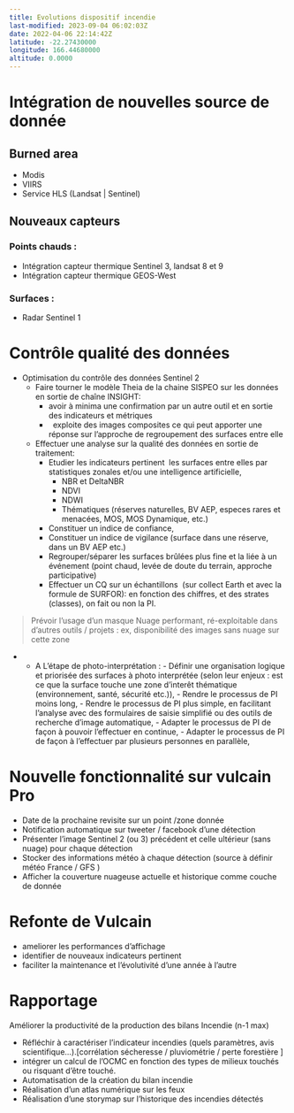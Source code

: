 ```yaml
---
title: Evolutions dispositif incendie
last-modified: 2023-09-04 06:02:03Z
date: 2022-04-06 22:14:42Z
latitude: -22.27430000
longitude: 166.44680000
altitude: 0.0000
---
```


# Intégration de nouvelles source de donnée

## Burned area

- Modis
- VIIRS
- Service HLS (Landsat | Sentinel)

## Nouveaux capteurs

### Points chauds :

- Intégration capteur thermique Sentinel 3, landsat 8 et 9
- Intégration capteur thermique GEOS-West

### Surfaces :

- Radar Sentinel 1

# Contrôle qualité des données

- Optimisation du contrôle des données Sentinel 2
    - Faire tourner le modèle Theia de la chaine SISPEO sur les données en sortie de chaîne INSIGHT:
        - avoir à minima une confirmation par un autre outil et en sortie des indicateurs et métriques
        -   exploite des images composites ce qui peut apporter une réponse sur l'approche de regroupement des surfaces entre elle
    - Effectuer une analyse sur la qualité des données en sortie de traitement:
        - Etudier les indicateurs pertinent  les surfaces entre elles par statistiques zonales et/ou une intelligence artificielle,
            - NBR et DeltaNBR
            - NDVI
            - NDWI
            - Thématiques (réserves naturelles, BV AEP, especes rares et menacées, MOS, MOS Dynamique, etc.)
        - Constituer un indice de confiance,
        - Constituer un indice de vigilance (surface dans une réserve, dans un BV AEP etc.)
        - Regrouper/séparer les surfaces brûlées plus fine et la liée à un événement (point chaud, levée de doute du terrain, approche participative)
        - Effectuer un CQ sur un échantillons  (sur collect Earth et avec la formule de SURFOR): en fonction des chiffres, et des strates (classes), on fait ou non la PI.

> Prévoir l'usage d'un masque Nuage performant, ré-exploitable dans d'autres outils / projets : ex, disponibilité des images sans nuage sur cette zone

- - A L'étape de photo-interprétation :
        \- Définir une organisation logique et priorisée des surfaces à photo interprétée (selon leur enjeux : est ce que la surface touche une zone d'interêt thématique (environnement, santé, sécurité etc.)),
        \- Rendre le processus de PI moins long,
        \- Rendre le processus de PI plus simple, en facilitant l'analyse avec des formulaires de saisie simplifié ou des outils de recherche d'image automatique,
        \- Adapter le processus de PI de façon à pouvoir l'effectuer en continue,
        \- Adapter le processus de PI de façon à l'effectuer par plusieurs personnes en parallèle,

# Nouvelle fonctionnalité sur vulcain Pro

- Date de la prochaine revisite sur un point /zone donnée
- Notification automatique sur tweeter / facebook d'une détection
- Présenter l'image Sentinel 2 (ou 3) précédent et celle ultérieur (sans nuage) pour chaque détection
- Stocker des informations météo à chaque détection (source à définir météo France / GFS )
- Afficher la couverture nuageuse actuelle et historique comme couche de donnée

# Refonte de Vulcain
- ameliorer les performances d'affichage
- identifier de nouveaux indicateurs pertinent
- faciliter la maintenance et l'évolutivité d'une année à l'autre

# Rapportage

Améliorer la productivité de la production des bilans Incendie (n-1 max)

- Réfléchir à caractériser l’indicateur incendies (quels paramètres, avis scientifique…).\[corrélation sécheresse / pluviométrie / perte forestière \]
- intégrer un calcul de l'OCMC en fonction des types de milieux touchés ou risquant d'être touché.
- Automatisation de la création du bilan incendie
- Réalisation d'un atlas numérique sur les feux
- Réalisation d'une storymap sur l'historique des incendies détectés